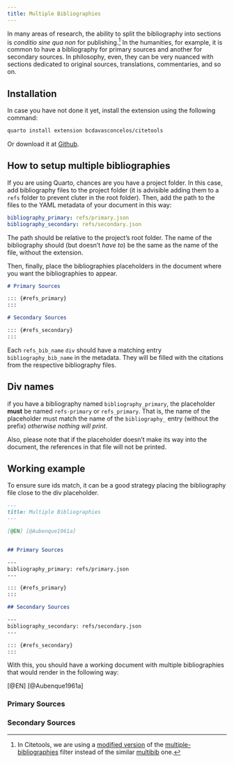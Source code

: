 ```yaml
---
title: Multiple Bibliographies
---
```



In many areas of research, the ability to split the bibliography into sections is *conditio sine qua non* for publishing.^[In Citetools, we are using a [modified version](https://github.com/bcdavasconcelos/citetools/blob/7ac1c6fd8c1d39db56ac5a41c037853cd76ac301/_extensions/citetools/multiple-bibliographies.lua#L66) of the [multiple-bibliographies](https://github.com/pandoc/lua-filters/tree/master/multiple-bibliographies) filter instead of the similar [multibib](https://github.com/pandoc-ext/multibib) one.] In the humanities, for example, it is common to have a bibliography for primary sources and another for secondary sources. In philosophy, even, they can be very nuanced with sections dedicated to original sources, translations, commentaries, and so on.

::: {.callout-tip collapse="false"}
## Installation

In case you have not done it yet, install the extension using the following command:

```bash
quarto install extension bcdavasconcelos/citetools
```

Or download it at [Github](bcdavasconcelos/citetools).
:::

## How to setup multiple bibliographies

If you are using Quarto, chances are you have a project folder. In this case, add bibliography files to the project folder (it is advisible adding them to a `refs` folder to prevent cluter in the root folder). Then, add the path to the files to the YAML metadata of your document in this way:

```yaml
bibliography_primary: refs/primary.json
bibliography_secondary: refs/secondary.json
```

The path should be relative to the project's root folder. The name of the bibliography should (but doesn't *have to*) be the same as the name of the file, without the extension.

Then, finally, place the bibliographies placeholders in the document where you want the bibliographies to appear.

``` markdown
# Primary Sources

::: {#refs_primary}
:::

# Secondary Sources

::: {#refs_secondary}
:::
```

Each `refs_bib_name` `div` should have a matching entry `bibliography_bib_name` in the metadata. They will be filled with the citations from the respective bibliography files.

::: {.callout-important collapse="false"}
## Div names
if you have a bibliography named `bibliography_primary`, the placeholder **must** be named `refs-primary` or `refs_primary`. That is, the name of the placeholder must match the name of the `bibliography_` entry (without the prefix) *otherwise nothing will print*.


Also, please note that if the placeholder doesn't make its way into the document, the references in that file will not be printed.
:::


## Working example

To ensure sure ids match, it can be a good strategy placing the bibliography file close to the div placeholder.

```markdown
---
title: Multiple Bibliographies
---

[@EN] [@Aubenque1961a]


## Primary Sources

---
bibliography_primary: refs/primary.json
---

::: {#refs_primary}
:::

## Secondary Sources

---
bibliography_secondary: refs/secondary.json
---

::: {#refs_secondary}
:::
```

With this, you should have a working document with multiple bibliographies that would render in the following way:


[@EN] [@Aubenque1961a]

### Primary Sources  {.appendix}
::: {#refs_primary}
:::
### Secondary Sources  {.appendix}
::: {#refs_secondary}
:::






